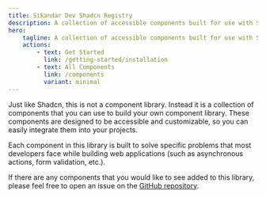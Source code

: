```yaml
---
title: Sikandar Dev Shadcn Registry
description: A collection of accessible components built for use with Shadcn.
hero:
    tagline: A collection of accessible components built for use with Shadcn.
    actions:
        - text: Get Started
          link: /getting-started/installation
        - text: All Components
          link: /components
          variant: minimal
---
```



Just like Shadcn, this is not a component library. Instead it is a collection of components that you can use to build your own component library. These components are designed to be accessible and customizable, so you can easily integrate them into your projects.

Each component in this library is built to solve specific problems that most developers face while building web applications (such as asynchronous actions, form validation, etc.).

If there are any components that you would like to see added to this library, please feel free to open an issue on the <a href={PUBLIC_GITHUB_REPO_URL}>GitHub repository</a>.

